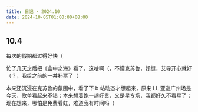 ```yaml
---
title: 日记 · 2024.10
date: 2024-10-05T01:00:00+08:00
---
```


## 10.4

每次的假期都过得好快（

忙了几天之后把《盒中之海》看了，这啥啊（，不懂克苏鲁，好缝，艾导开心就好（？，我给之前的一并补票了（

本来还沉浸在克苏鲁的氛围中，看了下 b 站动态才想起来，原来 LL 亚巡广州场是今天，歌单看起来不错；本来想着跑一趟好贵，又是星专场，我都好久不看星了；现在想来，哪怕是免费看虹，难道我有时间吗（
